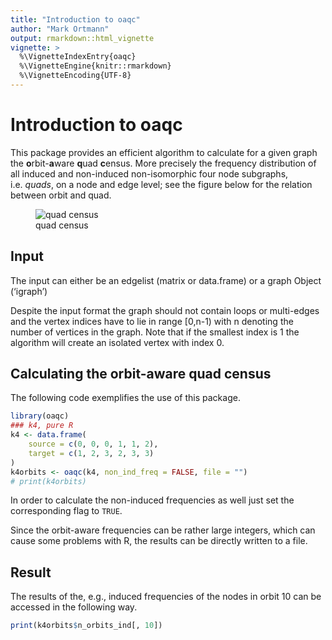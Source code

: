 ```yaml
---
title: "Introduction to oaqc"
author: "Mark Ortmann"
output: rmarkdown::html_vignette
vignette: >
  %\VignetteIndexEntry{oaqc}
  %\VignetteEngine{knitr::rmarkdown}
  %\VignetteEncoding{UTF-8}
---
```

# Introduction to oaqc

This package provides an efficient algorithm to calculate for a given graph the **o**rbit-**a**ware **q**uad **c**ensus. More precisely the frequency distribution of all induced and non-induced non-isomorphic four node subgraphs, i.e. <i>quads</i>, on a node and edge level; see the figure below for the relation between orbit and quad.

![quad census](quad_census.svg)

## Input

The input can either be an edgelist (matrix or data.frame) or a graph Object ('igraph')

Despite the input format the graph should not contain loops 
or multi-edges and the vertex indices have to lie in range 
[0,n-1) with n denoting the number of vertices in the graph. 
Note that if the smallest index is 1 the algorithm will create
an isolated vertex with index 0.

## Calculating the orbit-aware quad census

The following code exemplifies the use of this package.

```r
library(oaqc)
### k4, pure R
k4 <- data.frame(
    source = c(0, 0, 0, 1, 1, 2),
    target = c(1, 2, 3, 2, 3, 3)
)
k4orbits <- oaqc(k4, non_ind_freq = FALSE, file = "")
# print(k4orbits)
```
In order to calculate the non-induced frequencies as well just set the corresponding flag to `TRUE`.

Since the orbit-aware frequencies can be rather large integers, which can cause some problems with R, the results can be directly written to a file.

## Result

The results of the, e.g., induced frequencies of the nodes in orbit 10 can be accessed in the following way.

```r
print(k4orbits$n_orbits_ind[, 10])
```